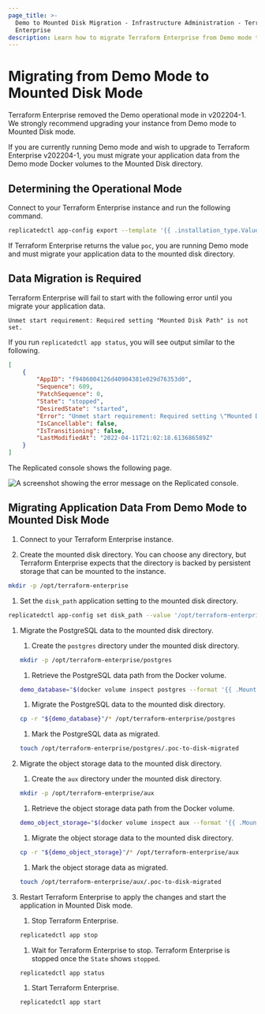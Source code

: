```yaml
---
page_title: >-
  Demo to Mounted Disk Migration - Infrastructure Administration - Terraform
  Enterprise
description: Learn how to migrate Terraform Enterprise from Demo mode to Mounted Disk mode.
---
```


# Migrating from Demo Mode to Mounted Disk Mode

Terraform Enterprise removed the Demo operational mode in v202204-1. We
strongly recommend upgrading your instance from Demo mode to Mounted Disk
mode.

If you are currently running Demo mode and wish to upgrade to Terraform
Enterprise v202204-1, you must migrate your application data from the Demo
mode Docker volumes to the Mounted Disk directory.

## Determining the Operational Mode

Connect to your Terraform Enterprise instance and run the following command.

```sh
replicatedctl app-config export --template '{{ .installation_type.Value }}'
```

If Terraform Enterprise returns the value `poc`, you are running Demo mode and
must migrate your application data to the mounted disk directory.

## Data Migration is Required

Terraform Enterprise will fail to start with the following error until you
migrate your application data.

```
Unmet start requirement: Required setting "Mounted Disk Path" is not set.
```

If you run `replicatedctl app status`, you will see output similar to the
following.

```json
[
    {
        "AppID": "f9486004126d40904381e029d76353d0",
        "Sequence": 609,
        "PatchSequence": 0,
        "State": "stopped",
        "DesiredState": "started",
        "Error": "Unmet start requirement: Required setting \"Mounted Disk Path\" is not set.",
        "IsCancellable": false,
        "IsTransitioning": false,
        "LastModifiedAt": "2022-04-11T21:02:18.613686589Z"
    }
]
```

The Replicated console shows the following page.

![A screenshot showing the error message on the Replicated console.](/img/docs/demo-to-disk.png)

## Migrating Application Data From Demo Mode to Mounted Disk Mode

1. Connect to your Terraform Enterprise instance.

1. Create the mounted disk directory. You can choose any directory, but Terraform Enterprise expects that the directory is backed by persistent storage that can be mounted to the instance.

  ```bash
  mkdir -p /opt/terraform-enterprise
  ```

1. Set the `disk_path` application setting to the mounted disk directory.

  ```bash
  replicatedctl app-config set disk_path --value '/opt/terraform-enterprise'
  ```

1. Migrate the PostgreSQL data to the mounted disk directory.

    1. Create the `postgres` directory under the mounted disk directory.

      ```bash
      mkdir -p /opt/terraform-enterprise/postgres
      ```

    1. Retrieve the PostgreSQL data path from the Docker volume.

      ```bash
      demo_database="$(docker volume inspect postgres --format '{{ .Mountpoint }}')"
      ```

    1. Migrate the PostgreSQL data to the mounted disk directory.

      ```bash
      cp -r "${demo_database}"/* /opt/terraform-enterprise/postgres
      ```

    1. Mark the PostgreSQL data as migrated.

      ```bash
      touch /opt/terraform-enterprise/postgres/.poc-to-disk-migrated
      ```

1. Migrate the object storage data to the mounted disk directory.

    1. Create the `aux` directory under the mounted disk directory.

      ```bash
      mkdir -p /opt/terraform-enterprise/aux
      ```

    1. Retrieve the object storage data path from the Docker volume.

      ```bash
      demo_object_storage="$(docker volume inspect aux --format '{{ .Mountpoint }}')"
      ```

    1. Migrate the object storage data to the mounted disk directory.

      ```bash
      cp -r "${demo_object_storage}"/* /opt/terraform-enterprise/aux
      ```

    1. Mark the object storage data as migrated.

      ```bash
      touch /opt/terraform-enterprise/aux/.poc-to-disk-migrated
      ```

1. Restart Terraform Enterprise to apply the changes and start the application in Mounted Disk mode.

    1. Stop Terraform Enterprise.

      ```bash
      replicatedctl app stop
      ```

    1. Wait for Terraform Enterprise to stop. Terraform Enterprise is stopped once the `State` shows `stopped`.

      ```bash
      replicatedctl app status
      ```

    1. Start Terraform Enterprise.

      ```bash
      replicatedctl app start
      ```
